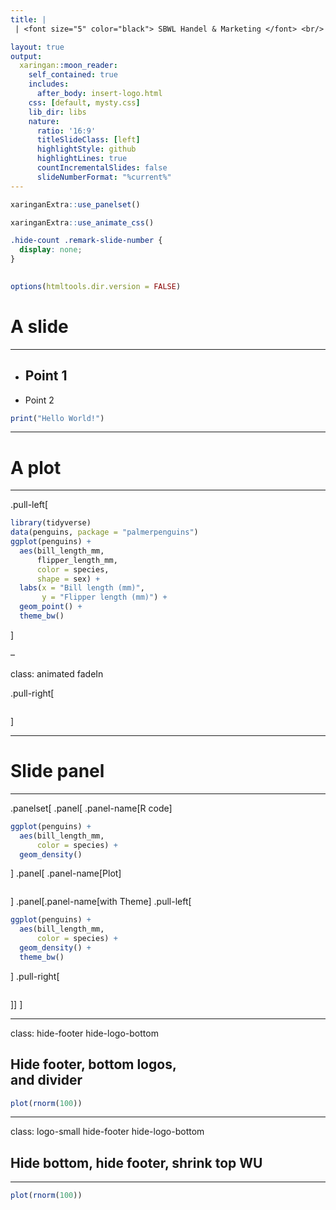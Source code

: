 ```yaml
---
title: |
 | <font size="5" color="black"> SBWL Handel & Marketing </font> <br/> Introduction to R <br/> <font size="5">Institute for Retailing & Data Science</font> 

layout: true
output:
  xaringan::moon_reader:
    self_contained: true
    includes:
      after_body: insert-logo.html
    css: [default, mysty.css]
    lib_dir: libs
    nature:
      ratio: '16:9'
      titleSlideClass: [left]
      highlightStyle: github
      highlightLines: true
      countIncrementalSlides: false
      slideNumberFormat: "%current%"
---
```



```r
xaringanExtra::use_panelset()
```

```r
xaringanExtra::use_animate_css()
```

```css
.hide-count .remark-slide-number {
  display: none;
}
  
```
```r
options(htmltools.dir.version = FALSE)
```


# A slide

___

- Point 1
--

- Point 2

```r
print("Hello World!")
```

---


# A plot

___

.pull-left[
```r
library(tidyverse)
data(penguins, package = "palmerpenguins")
ggplot(penguins) + 
  aes(bill_length_mm, 
      flipper_length_mm, 
      color = species,
      shape = sex) + 
  labs(x = "Bill length (mm)", 
       y = "Flipper length (mm)") +
  geom_point() +
  theme_bw()
```
]

--

class: animated fadeIn 


.pull-right[

```r
```
]


---



# Slide panel

___

.panelset[
.panel[
.panel-name[R code]
```r
ggplot(penguins) + 
  aes(bill_length_mm, 
      color = species) + 
  geom_density()
```
]
.panel[
.panel-name[Plot]
```r
```
]
.panel[.panel-name[with Theme]
.pull-left[
```r
ggplot(penguins) + 
  aes(bill_length_mm, 
      color = species) + 
  geom_density() +
  theme_bw()
```
]
.pull-right[
```r
```
]]
]

---

class: hide-footer hide-logo-bottom

## Hide footer, bottom logos,<br/> and divider


```r
plot(rnorm(100))
```

---

class: logo-small hide-footer hide-logo-bottom

## Hide bottom, hide footer, shrink top WU

___

```r
plot(rnorm(100))
```

